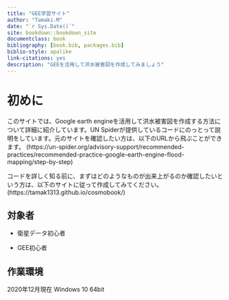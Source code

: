 ```yaml
--- 
title: "GEE学習サイト"
author: "Tamaki.M"
date: "`r Sys.Date()`"
site: bookdown::bookdown_site
documentclass: book
bibliography: [book.bib, packages.bib]
biblio-style: apalike
link-citations: yes
description: "GEEを活用して洪水被害図を作成してみましょう"
---
```


# 初めに {-}

このサイトでは、Google earth engineを活用して洪水被害図を作成する方法について詳細に紹介しています。UN Spiderが提供しているコードにのっとって説明をしています。元のサイトを確認したい方は、以下のURLから飛ぶことができます。
(https://un-spider.org/advisory-support/recommended-practices/recommended-practice-google-earth-engine-flood-mapping/step-by-step)

コードを詳しく知る前に、まずはどのようなものが出来上がるのか確認したいという方は、以下のサイトに従って作成してみてください。
(https://tamak1313.github.io/cosmobook/)

## 対象者

+ 衛星データ初心者  

+ GEE初心者  

## 作業環境

2020年12月現在
Windows 10 64bit